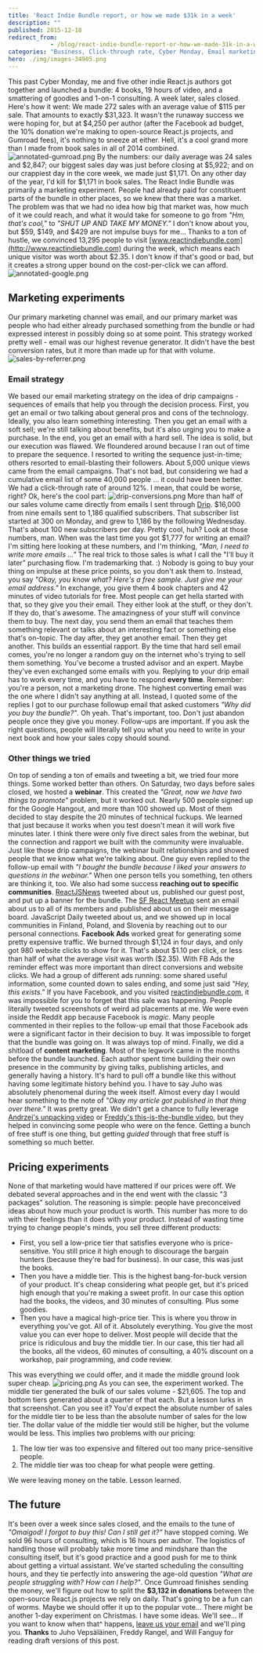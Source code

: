 ```yaml
---
title: 'React Indie Bundle report, or how we made $31k in a week'
description: ""
published: 2015-12-18
redirect_from: 
            - /blog/react-indie-bundle-report-or-how-we-made-31k-in-a-week/swizec/6762
categories: "Business, Click-through rate, Cyber Monday, Email marketing, Marketing, Side Projects"
hero: ./img/images-34905.png
---
```

This past Cyber Monday, me and five other indie React.js authors got together and launched a bundle: 4 books, 19 hours of video, and a smattering of goodies and 1-on-1 consulting. A week later, sales closed. Here&#x27;s how it went: We made 272 sales with an average value of $115 per sale. That amounts to exactly $31,323. It wasn&#x27;t the runaway success we were hoping for, but at $4,250 per author (after the Facebook ad budget, the 10% donation we&#x27;re making to open-source React.js projects, and Gumroad fees), it&#x27;s nothing to sneeze at either. Hell, it&#x27;s a cool grand more than I made from book sales in all of 2014 combined. ![annotated-gumroad.png](./img/images-34905.png) By the numbers: our daily average was 24 sales and $2,847; our biggest sales day was just before closing at $5,922; and on our crappiest day in the core week, we made just $1,171. On any other day of the year, I&#x27;d kill for $1,171 in book sales. The React Indie Bundle was primarily a marketing experiment. People had already paid for constituent parts of the bundle in other places, so we knew that there was a market. The problem was that we had no idea how big that market was, how much of it we could reach, and what it would take for someone to go from _&quot;Hm, that&#x27;s cool,&quot;_ to _&quot;SHUT UP AND TAKE MY MONEY.&quot;_ I don&#x27;t know about you, but $59, $149, and $429 are not impulse buys for me… Thanks to a ton of hustle, we convinced 13,295 people to visit [www.reactindiebundle.com](http://www.reactindiebundle.com) during the week, which means each unique visitor was worth about \$2.35. I don&#x27;t know if that&#x27;s good or bad, but it creates a strong upper bound on the cost-per-click we can afford. ![annotated-google.png](./img/images-34906.png)

## Marketing experiments

Our primary marketing channel was email, and our primary market was people who had either already purchased something from the bundle or had expressed interest in possibly doing so at some point. This strategy worked pretty well - email was our highest revenue generator. It didn&#x27;t have the best conversion rates, but it more than made up for that with volume. ![sales-by-referrer.png](./img/images-34907.png)

### Email strategy

We based our email marketing strategy on the idea of drip campaigns - sequences of emails that help you through the decision process. First, you get an email or two talking about general pros and cons of the technology. Ideally, you also learn something interesting. Then you get an email with a soft sell; we&#x27;re still talking about benefits, but it&#x27;s also urging you to make a purchase. In the end, you get an email with a hard sell. The idea is solid, but our execution was flawed. We floundered around because I ran out of time to prepare the sequence. I resorted to writing the sequence just-in-time; others resorted to email-blasting their followers. About 5,000 unique views came from the email campaigns. That&#x27;s not bad, but considering we had a cumulative email list of some 40,000 people … it could have been better. We had a click-through rate of around 12%. I mean, that could be worse, right? Ok, here&#x27;s the cool part: ![drip-conversions.png](./img/images-34908.png) More than half of our sales volume came directly from emails I sent through [Drip](http://getdrip.com). $16,000 from nine emails sent to 1,186 qualified subscribers. That subscriber list started at 300 on Monday, and grew to 1,186 by the following Wednesday. That&#x27;s about 100 new subscribers per day. Pretty cool, huh? Look at those numbers, man. When was the last time you got $1,777 for writing an email? I&#x27;m sitting here looking at these numbers, and I&#x27;m thinking, _&quot;Man, I need to write more emails ...&quot;_ The real trick to those sales is what I call the &quot;I&#x27;ll buy it later&quot; purchasing flow. I&#x27;m trademarking that. :) Nobody is going to buy your thing on impulse at these price points, so you don&#x27;t ask them to. Instead, you say _&quot;Okay, you know what? Here&#x27;s a free sample. Just give me your email address.&quot;_ In exchange, you give them 4 book chapters and 42 minutes of video tutorials for free. Most people can get hella started with that, so they give you their email. They either look at the stuff, or they don&#x27;t. If they do, that&#x27;s awesome. The amazingness of your stuff will convince them to buy. The next day, you send them an email that teaches them something relevant or talks about an interesting fact or something else that&#x27;s on-topic. The day after, they get another email. Then they get another. This builds an essential rapport. By the time that hard sell email comes, you&#x27;re no longer a random guy on the internet who&#x27;s trying to sell them something. You&#x27;ve become a trusted advisor and an expert. Maybe they&#x27;ve even exchanged some emails with you. Replying to your drip email has to work every time, and you have to respond **every time**. Remember: you&#x27;re a person, not a marketing drone. The highest converting email was the one where I didn&#x27;t say anything at all. Instead, I quoted some of the replies I got to our purchase followup email that asked customers _&quot;Why did you buy the bundle?&quot;_. Oh yeah. That&#x27;s important, too. Don&#x27;t just abandon people once they give you money. Follow-ups are important. If you ask the right questions, people will literally tell you what you need to write in your next book and how your sales copy should sound.

### Other things we tried

On top of sending a ton of emails and tweeting a bit, we tried four more things. Some worked better than others. On Saturday, two days before sales closed, we hosted a **webinar**. This created the _&quot;Great, now we have two things to promote&quot;_ problem, but it worked out. Nearly 500 people signed up for the Google Hangout, and more than 100 showed up. Most of them decided to stay despite the 20 minutes of technical fuckups. We learned that just because it works when you test doesn&#x27;t mean it will work five minutes later. I think there were only five direct sales from the webinar, but the connection and rapport we built with the community were invaluable. Just like those drip campaigns, the webinar built relationships and showed people that we know what we&#x27;re talking about. One guy even replied to the follow-up email with _&quot;I bought the bundle because I liked your answers to questions in the webinar.&quot;_ When one person tells you something, ten others are thinking it, too. We also had some success **reaching out to specific communities**. [ReactJSNews](http://reactjsnews.com) tweeted about us, published our guest post, and put up a banner for the bundle. The [SF React Meetup](http://www.meetup.com/ReactJS-San-Francisco/) sent an email about us to all of its members and published about us on their message board. JavaScript Daily tweeted about us, and we showed up in local communities in Finland, Poland, and Slovenia by reaching out to our personal connections. **Facebook Ads** worked great for generating some pretty expensive traffic. We burned through $1,124 in four days, and only got 980 website clicks to show for it. That&#x27;s about $1.10 per click, or less than half of what the average visit was worth (\$2.35). With FB Ads the reminder effect was more important than direct conversions and website clicks. We had a group of different ads running: some shared useful information, some counted down to sales ending, and some just said _&quot;Hey, this exists.&quot;_ If you have Facebook, and you visited [reactindiebundle.com](http://www.reactindiebundle.com), it was impossible for you to forget that this sale was happening. People literally tweeted screenshots of weird ad placements at me. We were even inside the Reddit app because Facebook is _magic_. Many people commented in their replies to the follow-up email that those Facebook ads were a significant factor in their decision to buy. It was impossible to forget that the bundle was going on. It was always top of mind. Finally, we did a shitload of **content marketing**. Most of the legwork came in the months before the bundle launched. Each author spent time building their own presence in the community by giving talks, publishing articles, and generally having a history. It&#x27;s hard to pull off a bundle like this without having some legitimate history behind you. I have to say Juho was absolutely phenomenal during the week itself. Almost every day I would hear something to the note of _&quot;Okay my article got published in that thing over there.&quot;_ It was pretty great. We didn&#x27;t get a chance to fully leverage [Andrzej&#x27;s unpacking video](https://www.youtube.com/watch?v=5ry0RkD84RE) or [Freddy&#x27;s this-is-the-bundle video](https://vimeo.com/147565048), but they helped in convincing some people who were on the fence. Getting a bunch of free stuff is one thing, but getting _guided_ through that free stuff is something so much better.

## Pricing experiments

None of that marketing would have mattered if our prices were off. We debated several approaches and in the end went with the classic &quot;3 packages&quot; solution. The reasoning is simple: people have preconceived ideas about how much your product is worth. This number has more to do with their feelings than it does with your product. Instead of wasting time trying to change people&#x27;s minds, you sell three different products:

- First, you sell a low-price tier that satisfies everyone who is price-sensitive. You still price it high enough to discourage the bargain hunters (because they&#x27;re bad for business). In our case, this was just the books.
- Then you have a middle tier. This is the highest bang-for-buck version of your product. It&#x27;s cheap considering what people get, but it&#x27;s priced high enough that you&#x27;re making a sweet profit. In our case this option had the books, the videos, and 30 minutes of consulting. Plus some goodies.
- Then you have a magical high-price tier. This is where you throw in everything you&#x27;ve got. All of it. Absolutely everything. You give the most value you can ever hope to deliver. Most people will decide that the price is ridiculous and buy the middle tier. In our case, this tier had all the books, all the videos, 60 minutes of consulting, a 40% discount on a workshop, pair programming, and code review.

This was everything we could offer, and it made the middle ground look super cheap. ![pricing.png](./img/images-34909.png) As you can see, the experiment worked. The middle tier generated the bulk of our sales volume - \$21,605. The top and bottom tiers generated about a quarter of that each. But a lesson lurks in that screenshot. Can you see it? You&#x27;d expect the absolute number of sales for the middle tier to be less than the absolute number of sales for the low tier. The dollar value of the middle tier would still be higher, but the volume would be less. This implies two problems with our pricing:

1. The low tier was too expensive and filtered out too many price-sensitive people.
2. The middle tier was too cheap for what people were getting.

We were leaving money on the table. Lesson learned.

## The future

It&#x27;s been over a week since sales closed, and the emails to the tune of _&quot;Omaigod! I forgot to buy this! Can I still get it?&quot;_ have stopped coming. We sold 96 hours of consulting, which is 16 hours per author. The logistics of handling those will probably take more time and mindshare than the consulting itself, but it&#x27;s good practice and a good push for me to think about getting a virtual assistant. We&#x27;ve started scheduling the consulting hours, and they tie perfectly into answering the age-old question _&quot;What are people struggling with? How can I help?&quot;_. Once Gumroad finishes sending the money, we&#x27;ll figure out how to split the **\$3,132 in donations** between the open-source React.js projects we rely on daily. That&#x27;s going to be a fun can of worms. Maybe we should offer it up to the popular vote… There might be another 1-day experiment on Christmas. I have some ideas. We&#x27;ll see… If you want to know when that^ happens, [leave us your email](https://www.getdrip.com/forms/3974738/submissions/new) and we&#x27;ll ping you. **Thanks** to Juho Vepsäläinen, Freddy Rangel, and Will Fanguy for reading draft versions of this post.
